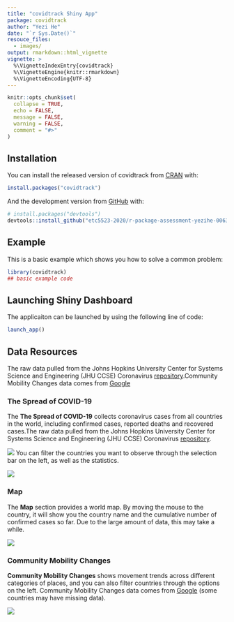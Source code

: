 ```yaml
---
title: "covidtrack Shiny App"
package: covidtrack
author: "Yezi He"
date: "`r Sys.Date()`"
resouce_files:
  - images/
output: rmarkdown::html_vignette
vignette: >
  %\VignetteIndexEntry{covidtrack}
  %\VignetteEngine{knitr::rmarkdown}
  %\VignetteEncoding{UTF-8}
---
```


```r
knitr::opts_chunk$set(
  collapse = TRUE,
  echo = FALSE,
  message = FALSE,
  warning = FALSE,
  comment = "#>"
)
```

## Installation

You can install the released version of covidtrack from [CRAN](https://CRAN.R-project.org) with:

``` r
install.packages("covidtrack")
```

And the development version from [GitHub](https://github.com/etc5523-2020/r-package-assessment-yezihe-0063) with:

``` r
# install.packages("devtools")
devtools::install_github("etc5523-2020/r-package-assessment-yezihe-0063")
```
## Example

This is a basic example which shows you how to solve a common problem:

```r
library(covidtrack)
## basic example code
```

## Launching Shiny Dashboard
The applicaiton can be launched by using the following line of code:

```r
launch_app()
```

## Data Resources

The raw data pulled from the Johns Hopkins University Center for Systems Science and Engineering (JHU CCSE) Coronavirus [repository](https://github.com/CSSEGISandData/COVID-19).Community Mobility Changes data comes from [Google](https://www.google.com/covid19/mobility/)


### The Spread of COVID-19

The **The Spread of COVID-19** collects coronavirus cases from all countries in the world, including confirmed cases, reported deaths and recovered cases.The raw data pulled from the Johns Hopkins University Center for Systems Science and Engineering (JHU CCSE) Coronavirus [repository](https://github.com/CSSEGISandData/COVID-19).

![](images/thespreadofcases.jpg)
You can filter the countries you want to observe through the selection bar on the left, as well as the statistics.

![](images/left.jpg)

### Map

The **Map** section provides a world map. By moving the mouse to the country, it will show you the country name and the cumulative number of confirmed cases so far. Due to the large amount of data, this may take a while.

![](images/map.jpg)

### Community Mobility Changes

**Community Mobility Changes** shows movement trends across different categories of places, and you can also filter countries through the options on the left. Community Mobility Changes data comes from [Google](https://www.google.com/covid19/mobility/) (some countries may have missing data).

![](images/cmc.jpg)

